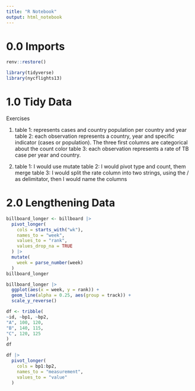 ```yaml
---
title: "R Notebook"
output: html_notebook
---
```



# 0.0 Imports

```r
renv::restore()
```


```r
library(tidyverse)
library(nycflights13)
```


# 1.0 Tidy Data

Exercises

1) table 1: represents cases and country population per country and year
   table 2: each observation represents a country, year and specific indicator (cases or population). The three first columns are categorical about the count color
   table 3: each observation represents a rate of TB case per year and country.


2) table 1: I would use mutate
   table 2: I would pivot type and count, them merge
   table 3: I would split the rate column into two strings, using the / as delimitator, then I would name the columns

# 2.0 Lengthening Data

```r
billboard_longer <- billboard |> 
  pivot_longer(
    cols = starts_with("wk"),
    names_to = "week",
    values_to = "rank",
    values_drop_na = TRUE
  ) |> 
  mutate(
    week = parse_number(week)
  )
billboard_longer
```


```r
billboard_longer |> 
  ggplot(aes(x = week, y = rank)) +
  geom_line(alpha = 0.25, aes(group = track)) +
  scale_y_reverse()
```

```r
df <- tribble(
~id, ~bp1, ~bp2,
"A", 100, 120,
"B", 140, 115,
"C", 120, 125
)
df
```




```r
df |> 
  pivot_longer(
    cols = bp1:bp2,
    names_to = "measurement",
    values_to = "value"
  )
```

